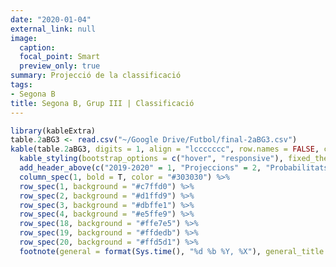 ```yaml
---
date: "2020-01-04"
external_link: null
image:
  caption: 
  focal_point: Smart
  preview_only: true
summary: Projecció de la classificació
tags:
- Segona B
title: Segona B, Grup III | Classificació
---
```


```r
library(kableExtra)
table.2aBG3 <- read.csv("~/Google Drive/Futbol/final-2aBG3.csv")
kable(table.2aBG3, digits = 1, align = "lccccccc", row.names = FALSE, col.names = c("Club", "Punts", "GD", "Campió", "Playoffs", "Descens", "Atacar", "Defensar"))  %>%
  kable_styling(bootstrap_options = c("hover", "responsive"), fixed_thead = T) %>%
  add_header_above(c("2019-2020" = 1, "Projeccions" = 2, "Probabilitats" = 3, "Rànquings" = 2), background = "white") %>%
  column_spec(1, bold = T, color = "#303030") %>%
  row_spec(1, background = "#c7ffd0") %>%
  row_spec(2, background = "#d1ffd9") %>%
  row_spec(3, background = "#dbffe1") %>%
  row_spec(4, background = "#e5ffe9") %>%
  row_spec(18, background = "#ffe7e5") %>%
  row_spec(19, background = "#ffdedb") %>%
  row_spec(20, background = "#ffd5d1") %>%
  footnote(general = format(Sys.time(), "%d %b %Y, %X"), general_title = "Actualitzat:", footnote_as_chunk = T)
```
